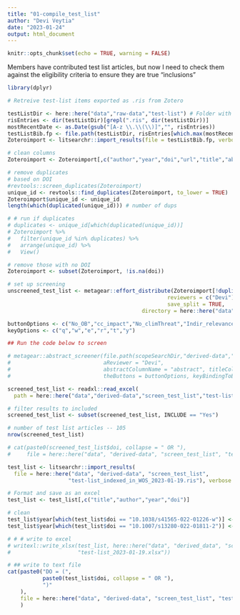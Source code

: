 ```yaml
---
title: "01-compile_test_list"
author: "Devi Veytia"
date: "2023-01-24"
output: html_document
---
```


```r
knitr::opts_chunk$set(echo = TRUE, warning = FALSE)
```


Members have contributed test list articles, but now I need to check them against the eligibility criteria to ensure they are true "inclusions"

```r
library(dplyr)

```

```r
# Retreive test-list items exported as .ris from Zotero

testListDir <- here::here("data","raw-data","test-list") # Folder with the test list bib information
risEntries <- dir(testListDir)[grepl(".ris", dir(testListDir))]
mostRecentDate <- as.Date(gsub("[A-z \\.\\(\\)]","", risEntries))
testListBib.fp <- file.path(testListDir, risEntries[which.max(mostRecentDate)])
Zoteroimport <- litsearchr::import_results(file = testListBib.fp, verbose = TRUE)

# clean columns
Zoteroimport <- Zoteroimport[,c("author","year","doi","url","title","abstract")]

# remove duplicates
# based on DOI
#revtools::screen_duplicates(Zoteroimport)
unique_id <- revtools::find_duplicates(Zoteroimport, to_lower = TRUE)
Zoteroimport$unique_id <- unique_id
length(which(duplicated(unique_id))) # number of dups

# # run if duplicates
# duplicates <- unique_id[which(duplicated(unique_id))]
# Zoteroimport %>%
#   filter(unique_id %in% duplicates) %>%
#   arrange(unique_id) %>%
#   View()

# remove those with no DOI
Zoteroimport <- subset(Zoteroimport, !is.na(doi))
```


```r

# set up screening
unscreened_test_list <- metagear::effort_distribute(Zoteroimport[!duplicated(Zoteroimport$unique_id),], 
                                                  reviewers = c("Devi"), effort= c(100), initialize = TRUE,
                                                  save_split = TRUE, 
                                          directory = here::here("data","derived-data","screen_test_list"))

buttonOptions <- c("No_OB","cc_impact","No_climThreat","Indir_relevance", "No_other","Yes")
keyOptions <- c("q","w","e","r","t","y")

## Run the code below to screen

# metagear::abstract_screener(file.path(scopeSearchDir,"derived-data","screen_test_list","effort_Devi.csv"), 
#                             aReviewer = "Devi",
#                             abstractColumnName = "abstract", titleColumnName = "title",
#                             theButtons = buttonOptions, keyBindingToButtons = keyOptions)

```

```r
screened_test_list <- readxl::read_excel(
  path = here::here("data","derived-data","screen_test_list","test-list_screened.xlsx"))

# filter results to included
screened_test_list <- subset(screened_test_list, INCLUDE == "Yes")

# number of test list articles -- 105
nrow(screened_test_list)

```

```r

# cat(paste0(screened_test_list$doi, collapse = " OR "), 
#     file = here::here("data", "derived-data", "screen_test_list", "test-list_screened_dois.txt"))

```


```r
test_list <- litsearchr::import_results(
  file = here::here("data", "derived-data", "screen_test_list", 
                   "test-list_indexed_in_WOS_2023-01-19.ris"), verbose = TRUE)

# Format and save as an excel
test_list <- test_list[,c("title","author","year","doi")]

# clean
test_list$year[which(test_list$doi == "10.1038/s41565-022-01226-w")] <- 2022
test_list$year[which(test_list$doi == "10.1007/s13280-022-01811-2")] <- 2022

# # # write to excel
# writexl::write_xlsx(test_list, here::here("data", "derived_data", "screen_test_list", 
#                     "test-list_2023-01-19.xlsx"))

# ## write to text file
cat(paste0("DO = (",
           paste0(test_list$doi, collapse = " OR "),
           ")"
    ), 
    file = here::here("data", "derived-data", "screen_test_list", "test-list_indexedInWOS_dois.txt")
    )
```


